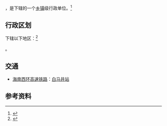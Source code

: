 {{中国乡级行政区|46/90/03/112/000}}

'''{{PAGENAMEBASE}}'''，是{{PRC admin/fullname|46/90/03/112/000|3}}下辖的一个[[乡镇|乡镇]]级行政单位。<ref>{{PRC admin/ref sgc|{{PRC admin/parent|46/90/03/112/000}}}}</ref>

== 行政区划 ==
{{PAGENAMEBASE}}下辖以下地区：<ref>{{PRC admin/ref sgc|46/90/03/112/000}}</ref>

{{PRC admin/children|46/90/03/112/000}}。

== 交通 ==
* {{rint|cn|rail}}[[海南西环高速铁路|海南西环高速铁路]]：[[白马井站|白马井站]]

== 参考资料 ==
{{reflist}}

{{PRC admin/navcat|46/90/03/112/000}}